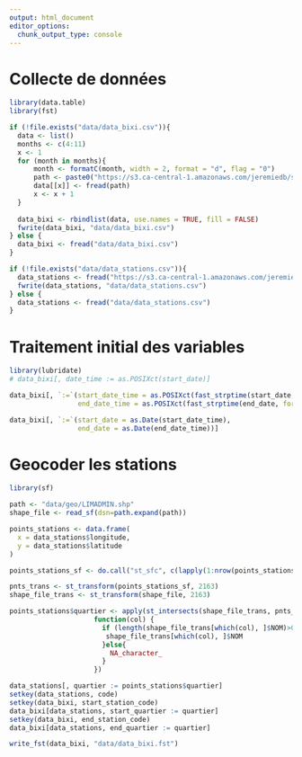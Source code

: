 ```yaml
---
output: html_document
editor_options: 
  chunk_output_type: console
---
```

# Collecte de données

```r
library(data.table)
library(fst)

if (!file.exists("data/data_bixi.csv")){
  data <- list()
  months <- c(4:11)
  x <- 1
  for (month in months){
      month <- formatC(month, width = 2, format = "d", flag = "0")
      path <- paste0("https://s3.ca-central-1.amazonaws.com/jeremiedb/share/dot-layer/R-Quebec/BixiMontrealRentals2017", "/", "OD_2017-", month, ".csv")
      data[[x]] <- fread(path)
      x <- x + 1
  }
  
  data_bixi <- rbindlist(data, use.names = TRUE, fill = FALSE)
  fwrite(data_bixi, "data/data_bixi.csv")
} else {
  data_bixi <- fread("data/data_bixi.csv")
}

if (!file.exists("data/data_stations.csv")){
  data_stations <- fread("https://s3.ca-central-1.amazonaws.com/jeremiedb/share/dot-layer/R-Quebec/BixiMontrealRentals2017/Stations_2017.csv")
  fwrite(data_stations, "data/data_stations.csv")
} else {
  data_stations <- fread("data/data_stations.csv")
}

```

# Traitement initial des variables

```r
library(lubridate)
# data_bixi[, date_time := as.POSIXct(start_date)]

data_bixi[, `:=`(start_date_time = as.POSIXct(fast_strptime(start_date, format = "%Y-%m-%d %H:%M")),
                 end_date_time = as.POSIXct(fast_strptime(end_date, format = "%Y-%m-%d %H:%M")))]

data_bixi[, `:=`(start_date = as.Date(start_date_time),
                 end_date = as.Date(end_date_time))]


```

# Geocoder les stations

```r
library(sf)

path <- "data/geo/LIMADMIN.shp"
shape_file <- read_sf(dsn=path.expand(path))

points_stations <- data.frame(
  x = data_stations$longitude,
  y = data_stations$latitude
)

points_stations_sf <- do.call("st_sfc", c(lapply(1:nrow(points_stations), function(i) {st_point(as.numeric(points_stations[i,]))}), list("crs" = 4326)))

pnts_trans <- st_transform(points_stations_sf, 2163)
shape_file_trans <- st_transform(shape_file, 2163)

points_stations$quartier <- apply(st_intersects(shape_file_trans, pnts_trans, sparse = FALSE), 2, 
                     function(col) { 
                       if (length(shape_file_trans[which(col), ]$NOM)>0){
                        shape_file_trans[which(col), ]$NOM 
                       }else{
                         NA_character_
                       }
                     })

data_stations[, quartier := points_stations$quartier]
setkey(data_stations, code)
setkey(data_bixi, start_station_code)
data_bixi[data_stations, start_quartier := quartier]
setkey(data_bixi, end_station_code)
data_bixi[data_stations, end_quartier := quartier]

write_fst(data_bixi, "data/data_bixi.fst")
```


